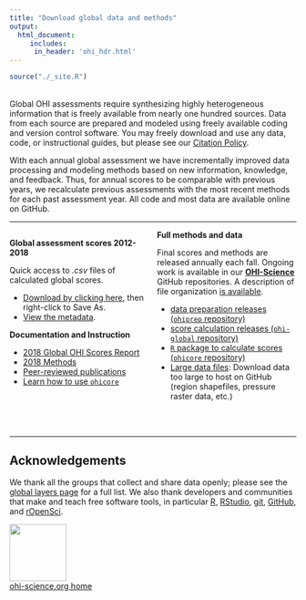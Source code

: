 ```yaml
---
title: "Download global data and methods"
output: 
  html_document:
     includes: 
      in_header: 'ohi_hdr.html'
---
```


```r
source("./_site.R")
```
<!---From http://stackoverflow.com/questions/31753897/2-column-section-in-r-markdown:
Put in your css file or directly in rmarkdown--->
<style>
  .col2 {
    columns: 2 200px;         /* number of columns and width in pixels*/
    -webkit-columns: 2 200px; /* chrome, safari */
    -moz-columns: 2 200px;    /* firefox */
  }
</style>

<br>
Global OHI assessments require synthesizing highly heterogeneous information that is freely available from nearly one hundred sources. Data from each source are prepared and modeled using freely available coding and version control software. You may freely download and use any data, code, or instructional guides, but please see our [Citation Policy](http://ohi-science.org/citation-policy/).  

With each annual global assessment we have incrementally improved data processing and modeling methods based on new information, knowledge, and feedback. Thus, for annual scores to be comparable with previous years, we recalculate previous assessments with the most recent methods for each past assessment year. All code and most data are available online on GitHub.  

-----

<div class="col2">
**Global assessment scores 2012-2018**

Quick access to *.csv* files of calculated global scores.

- [Download by clicking here](https://raw.githubusercontent.com/OHI-Science/ohi-global/published/global2018/OHI_final_formatted_scores_2018-11-28.csv), then right-click to Save As.
- [View the metadata](https://github.com/OHI-Science/ohi-global/tree/published/global2018#ohi-2018-global-metadata).

**Documentation and Instruction**

- [2018 Global OHI Scores Report](https://raw.githack.com/OHI-Science/ohi-global/published/global2018/Results/Supplement_Results.html) 
- [2018 Methods](https://raw.githack.com/OHI-Science/ohi-global/published/global_supplement/Supplement.html)
- [Peer-reviewed publications](http://ohi-science.org/resources/publications/) 
- [Learn how to use `ohicore`](http://ohi-science.org/ohicore)

<br>

**Full methods and data**

Final scores and methods are released annually each fall. Ongoing work is available in our [**OHI-Science**](https://github.com/OHI-Science) GitHub repositories.
A description of file organization [is available](https://github.com/OHI-Science/ohiprep_v2018/blob/gh-pages/src/dataOrganization_SOP.md#sop-for-data-management-for-ocean-health-index-assessments).

- [data preparation releases (`ohiprep` repository)](https://github.com/OHI-Science/ohiprep_v2018/releases) 
- [score calculation releases (`ohi-global` repository)](https://github.com/OHI-Science/ohi-global/releases)
- [`R` package to calculate scores (`ohicore` repository)](https://github.com/OHI-Science/ohicore/releases)
- [Large data files](https://mazu.nceas.ucsb.edu/data/): Download data too large to host on GitHub (region shapefiles, pressure raster data, etc.) 
</div>

<br>




---- 

## Acknowledgements

We thank all the groups that collect and share data openly; please see the [global layers page](https://github.com/OHI-Science/ohi-global/layers.html) for a full list. We also thank developers and communities that make and teach free software tools, in particular [R](https://cran.r-project.org/), [RStudio](https://www.rstudio.com), [git](https://git-scm.com/), [GitHub](https://github.com/), and [rOpenSci](https://ropensci.org/).

[<img src="https://docs.google.com/drawings/d/1633uvIYgsBhiKBddQAaTlvYDJgOK1uiDB6wkooNyhFc/pub?w=576&h=288" width="100px">](http://ohi-science.org)  
[ohi-science.org home](http://ohi-science.org)


